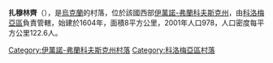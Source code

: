 {{coord|48|29|10|N|25|12|49|E|scale:30000|display=title}}

'''扎穆林齊'''（{{lang-uk|Замулинці}}），是[[烏克蘭|烏克蘭]]的村落，位於該國西部[[伊萬諾-弗蘭科夫斯克州|伊萬諾-弗蘭科夫斯克州]]，由[[科洛梅亞區|科洛梅亞區]]負責管轄，始建於1604年，面積8平方公里，2001年人口978，人口密度每平方公里122.6人。

{{DEFAULTSORT:Замулинці}}
[[Category:伊萬諾-弗蘭科夫斯克州村落|Category:伊萬諾-弗蘭科夫斯克州村落]]
[[Category:科洛梅亞區村落|Category:科洛梅亞區村落]]


{{IvanoFrankivsk-geo-stub}}